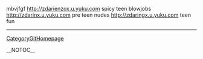 mbvjfgf http://zdarienzox.u.yuku.com spicy teen blowjobs
http://zdarinx.u.yuku.com pre teen nudes
http://zdaringx.u.yuku.com teen fun
----
[[CategoryGitHomepage]]

__NOTOC__